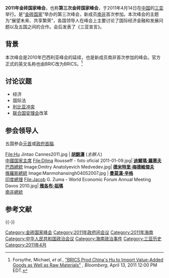 {{Infobox Organization
|name = 金砖国家领导人第三次会晤
|original_name = BRICS Learders Meeting|
|image = Brics 2011.PNG
|size =300px 
|formation = 2011年
|type = 领导人会晤
|status = 
|headquarters = [[中国|中国]]
|region_served = 
|leader_title = 
|leader_name = 
|num_volunteers   = 
|website = 
}}
'''2011年金砖国家峰会'''，也称'''第三次金砖国家峰会'''，于2011年4月14日在[[中国|中国]]的[[三亚|三亚]]举行。是“[[金砖国家|金砖国家]]”举办的第三次峰会，新成员[[南非|南非]]首次参加。本次峰会的主题为“展望未来、共享繁荣”，各国领导人在峰会上主要讨论了国际经济金融和发展问题以及五国之间的合作。会后发表了《三亚宣言》。

== 背景 ==
本次峰会是2010年巴西利亚峰会的延续，也是新成员南非首次参加的峰会。官方正式的英文名称也由BRIC改为BRICS。<ref name="bloomberg">Forsythe, Michael, ''et al.'', [http://www.bloomberg.com/news/2011-04-13/countries-at-brics-summit-push-china-to-import-more-airliners-medicines.html "BRICS Prod China's Hu to Import Value-Added Goods as Well as Raw Materials"] {{Wayback|url=http://www.bloomberg.com/news/2011-04-13/countries-at-brics-summit-push-china-to-import-more-airliners-medicines.html |date=20121105042226 }}, ''Bloomberg'', April 13, 2011 12:00 PM EDT.</ref>

== 讨论议题 ==
*经济
*国际法
*[[利比亚内战|利比亚冲突]]
*[[联合国安理会|联合国安理会]]改革

==参会领导人==
五国参会[[國家元首|元首]]或[[政府首腦|政府首腦]].
<gallery widths="122px">
File:Hu Jintao Cannes2011.jpg                          |'''{{flagicon|China}} [[胡錦濤|胡錦濤]]''' (''主辦人'')<br>[[中國国家主席|中國国家主席]]
File:Dilma Rousseff - foto oficial 2011-01-09.jpg|'''{{flagicon|Brazil}} [[迪爾瑪·羅塞夫|迪爾瑪·羅塞夫]]'''<br>[[巴西總統|巴西總統]]
Image:Dmitry Anatolyevich Medvedev.jpg|'''{{flagicon|Russia}} [[德米特里·梅德維傑夫|德米特里·梅德維傑夫]]'''<br>[[俄羅斯總統|俄羅斯總統]]
Image:Manmohansingh04052007.jpg                  |'''{{flagicon|India}} [[曼莫漢·辛格|曼莫漢·辛格]]'''<br>[[印度總理|印度總理]]
File:Jacob G. Zuma - World Economic Forum Annual Meeting Davos 2010.jpg|'''{{flagicon|South Africa}} [[雅各布·祖瑪|雅各布·祖瑪]]'''<br>[[南非總統|南非總統]]
</gallery>

== 参考文献 ==
{{Reflist}}

{{-}}
{{BRICS summits}}

[[Category:金砖国家峰会|Category:金砖国家峰会]]
[[Category:2011年政府间会议|Category:2011年政府间会议]]
[[Category:2011年海南|Category:2011年海南]]
[[Category:中华人民共和国政治会议|Category:中华人民共和国政治会议]]
[[Category:海南政治事件|Category:海南政治事件]]
[[Category:三亚历史|Category:三亚历史]]
[[Category:2011年4月|Category:2011年4月]]